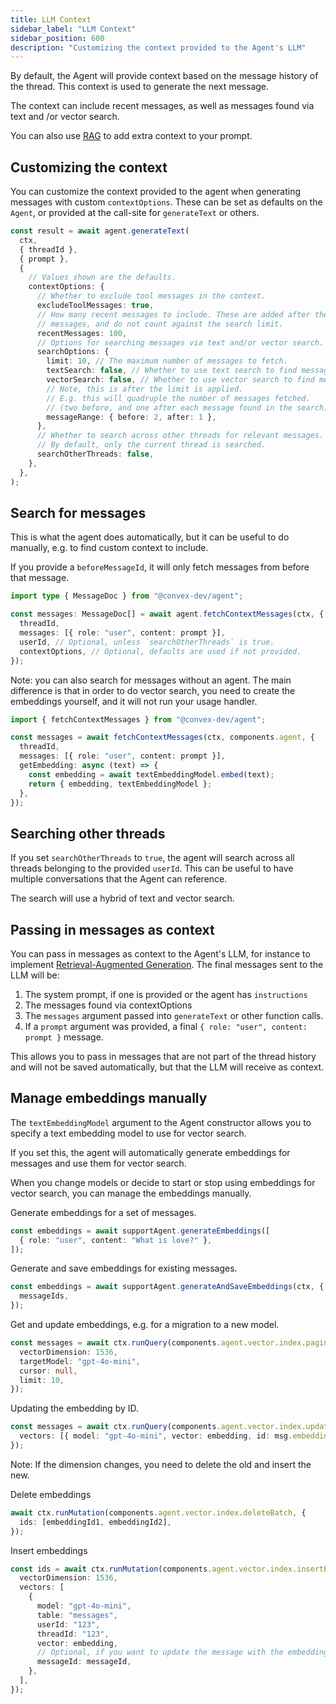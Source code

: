 ```yaml
---
title: LLM Context
sidebar_label: "LLM Context"
sidebar_position: 600
description: "Customizing the context provided to the Agent's LLM"
---
```


By default, the Agent will provide context based on the message history of the
thread. This context is used to generate the next message.

The context can include recent messages, as well as messages found via text and
/or vector search.

You can also use [RAG](./rag.mdx) to add extra context to your prompt.

## Customizing the context

You can customize the context provided to the agent when generating messages
with custom `contextOptions`. These can be set as defaults on the `Agent`, or
provided at the call-site for `generateText` or others.

```ts
const result = await agent.generateText(
  ctx,
  { threadId },
  { prompt },
  {
    // Values shown are the defaults.
    contextOptions: {
      // Whether to exclude tool messages in the context.
      excludeToolMessages: true,
      // How many recent messages to include. These are added after the search
      // messages, and do not count against the search limit.
      recentMessages: 100,
      // Options for searching messages via text and/or vector search.
      searchOptions: {
        limit: 10, // The maximum number of messages to fetch.
        textSearch: false, // Whether to use text search to find messages.
        vectorSearch: false, // Whether to use vector search to find messages.
        // Note, this is after the limit is applied.
        // E.g. this will quadruple the number of messages fetched.
        // (two before, and one after each message found in the search)
        messageRange: { before: 2, after: 1 },
      },
      // Whether to search across other threads for relevant messages.
      // By default, only the current thread is searched.
      searchOtherThreads: false,
    },
  },
);
```

## Search for messages

This is what the agent does automatically, but it can be useful to do manually,
e.g. to find custom context to include.

If you provide a `beforeMessageId`, it will only fetch messages from before that
message.

```ts
import type { MessageDoc } from "@convex-dev/agent";

const messages: MessageDoc[] = await agent.fetchContextMessages(ctx, {
  threadId,
  messages: [{ role: "user", content: prompt }],
  userId, // Optional, unless `searchOtherThreads` is true.
  contextOptions, // Optional, defaults are used if not provided.
});
```

Note: you can also search for messages without an agent. The main difference is
that in order to do vector search, you need to create the embeddings yourself,
and it will not run your usage handler.

```ts
import { fetchContextMessages } from "@convex-dev/agent";

const messages = await fetchContextMessages(ctx, components.agent, {
  threadId,
  messages: [{ role: "user", content: prompt }],
  getEmbedding: async (text) => {
    const embedding = await textEmbeddingModel.embed(text);
    return { embedding, textEmbeddingModel };
  },
});
```

## Searching other threads

If you set `searchOtherThreads` to `true`, the agent will search across all
threads belonging to the provided `userId`. This can be useful to have multiple
conversations that the Agent can reference.

The search will use a hybrid of text and vector search.

## Passing in messages as context

You can pass in messages as context to the Agent's LLM, for instance to
implement [Retrieval-Augmented Generation](./rag.mdx). The final messages sent
to the LLM will be:

1. The system prompt, if one is provided or the agent has `instructions`
2. The messages found via contextOptions
3. The `messages` argument passed into `generateText` or other function calls.
4. If a `prompt` argument was provided, a final
   `{ role: "user", content: prompt }` message.

This allows you to pass in messages that are not part of the thread history and
will not be saved automatically, but that the LLM will receive as context.

## Manage embeddings manually

The `textEmbeddingModel` argument to the Agent constructor allows you to specify
a text embedding model to use for vector search.

If you set this, the agent will automatically generate embeddings for messages
and use them for vector search.

When you change models or decide to start or stop using embeddings for vector
search, you can manage the embeddings manually.

Generate embeddings for a set of messages.

```ts
const embeddings = await supportAgent.generateEmbeddings([
  { role: "user", content: "What is love?" },
]);
```

Generate and save embeddings for existing messages.

```ts
const embeddings = await supportAgent.generateAndSaveEmbeddings(ctx, {
  messageIds,
});
```

Get and update embeddings, e.g. for a migration to a new model.

```ts
const messages = await ctx.runQuery(components.agent.vector.index.paginate, {
  vectorDimension: 1536,
  targetModel: "gpt-4o-mini",
  cursor: null,
  limit: 10,
});
```

Updating the embedding by ID.

```ts
const messages = await ctx.runQuery(components.agent.vector.index.updateBatch, {
  vectors: [{ model: "gpt-4o-mini", vector: embedding, id: msg.embeddingId }],
});
```

Note: If the dimension changes, you need to delete the old and insert the new.

Delete embeddings

```ts
await ctx.runMutation(components.agent.vector.index.deleteBatch, {
  ids: [embeddingId1, embeddingId2],
});
```

Insert embeddings

```ts
const ids = await ctx.runMutation(components.agent.vector.index.insertBatch, {
  vectorDimension: 1536,
  vectors: [
    {
      model: "gpt-4o-mini",
      table: "messages",
      userId: "123",
      threadId: "123",
      vector: embedding,
      // Optional, if you want to update the message with the embeddingId
      messageId: messageId,
    },
  ],
});
```
